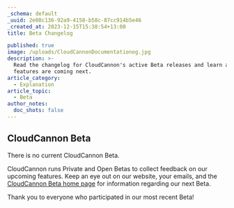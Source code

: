 ```yaml
---
_schema: default
_uuid: 2e08c136-92a9-4158-b58c-87cc914b5e46
_created_at: 2023-12-15T15:38:54+13:00
title: Beta Changelog

published: true
image: /uploads/CloudCannonDocumentationog.jpg
description: >-
  Read the changelog for CloudCannon's active Beta releases and learn about what
  features are coming next.
article_category:
  - Explanation
article_topic:
  - Beta
author_notes:
  doc_shots: false
---
```

## CloudCannon Beta

There is no current CloudCannon Beta.

CloudCannon runs Private and Open Betas to collect feedback on our upcoming features. Keep an eye out on our website, your emails, and the [CloudCannon Beta home page](/documentation/articles/beta) for information regarding our next Beta.

Thank you to everyone who participated in our most recent Beta!